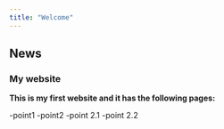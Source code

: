 ```yaml
---
title: "Welcome"
---
```


## News

### My website

**This is my first website and it has the following pages:**

-point1
-point2
  -point 2.1
  -point 2.2

```r


```



